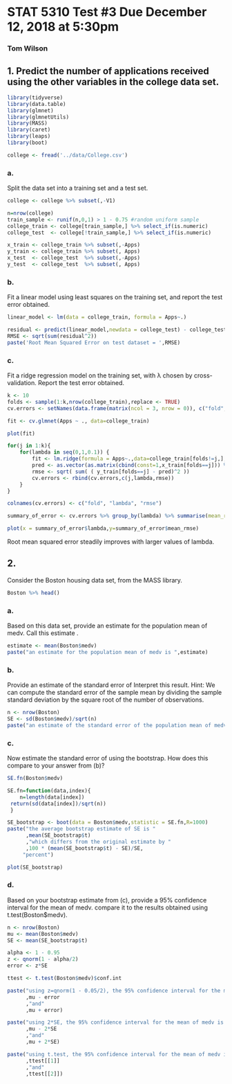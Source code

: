 
# STAT 5310 Test #3 Due December 12, 2018 at 5:30pm
### Tom Wilson

## 1. Predict the number of applications received using the other variables in the college data set. 


```R
library(tidyverse)
library(data.table)
library(glmnet)
library(glmnetUtils)
library(MASS)
library(caret)
library(leaps)
library(boot)
```


```R
college <- fread('../data/College.csv')
```

### a.
Split the data set into a training set and a test set.


```R
college <- college %>% subset(,-V1)
```


```R
n=nrow(college)
train_sample <- runif(n,0,1) > 1 - 0.75 #random uniform sample
college_train <- college[train_sample,] %>% select_if(is.numeric)
college_test  <- college[!train_sample,] %>% select_if(is.numeric)
```


```R
x_train <- college_train %>% subset(,-Apps) 
y_train <- college_train %>% subset(, Apps)
x_test  <- college_test  %>% subset(,-Apps) 
y_test  <- college_test  %>% subset(, Apps)
```

### b.
Fit a linear model using least squares on the training set, and report the test error obtained.


```R
linear_model <- lm(data = college_train, formula = Apps~.)
```


```R
residual <- predict(linear_model,newdata = college_test) - college_test$Apps
RMSE <- sqrt(sum(residual^2))
paste('Root Mean Squared Error on test dataset = ',RMSE)
```

### c.
Fit a ridge regression model on the training set, with λ chosen by cross-validation.  Report the test error obtained.


```R
k <- 10
folds <- sample(1:k,nrow(college_train),replace <- TRUE)
cv.errors <- setNames(data.frame(matrix(ncol = 3, nrow = 0)), c("fold", "lambda", "mae"))
```


```R
fit <- cv.glmnet(Apps ~ ., data=college_train)
```


```R
plot(fit)
```


```R
for(j in 1:k){
    for(lambda in seq(0,1,0.1)) {    
        fit <- lm.ridge(formula = Apps~.,data=college_train[folds!=j,], lambda=lambda)
        pred <- as.vector(as.matrix(cbind(const=1,x_train[folds==j])) %*% coef(fit))
        rmse <- sqrt( sum( ( y_train[folds==j] - pred)^2 ))
        cv.errors <- rbind(cv.errors,c(j,lambda,rmse))
    }
}
```


```R
colnames(cv.errors) <- c("fold", "lambda", "rmse")
```


```R
summary_of_error <- cv.errors %>% group_by(lambda) %>% summarise(mean_rmse = mean(rmse))
```


```R
plot(x = summary_of_error$lambda,y=summary_of_error$mean_rmse)
```

Root mean squared error steadily improves with larger values of lambda. 

## 2. 
Consider the Boston housing data set, from the MASS library.


```R
Boston %>% head()
```

### a.
Based on this data set, provide an estimate for the population mean of medv.  Call this estimate  .


```R
estimate <- mean(Boston$medv)
paste("an estimate for the population mean of medv is ",estimate)
```

### b.
Provide an estimate of the standard error of   Interpret this result.
Hint:  We can compute the standard error of the sample mean by dividing the sample standard deviation by the square root of the number of observations.


```R
n <- nrow(Boston)
SE <- sd(Boston$medv)/sqrt(n)
paste("an estimate of the standard error of the population mean of medv is",SE)
```

### c.
Now estimate the standard error of  using the bootstrap.  How does this compare to your answer from (b)?


```R
SE.fn(Boston$medv)
```


```R
SE.fn=function(data,index){
    n=length(data[index])
 return(sd(data[index])/sqrt(n))
 }
```


```R
SE_bootstrap <- boot(data = Boston$medv,statistic = SE.fn,R=1000)
paste("the average bootstrap estimate of SE is "
      ,mean(SE_bootstrap$t)
      ,"which differs from the original estimate by "
      ,100 * (mean(SE_bootstrap$t) - SE)/SE,
     "percent")
```


```R
plot(SE_bootstrap)
```

### d.
Based on your bootstrap estimate from (c), provide a 95% confidence interval for the mean of medv. compare it to the results obtained using t.test(Boston$medv).


```R
n <- nrow(Boston)
mu <- mean(Boston$medv)
SE <- mean(SE_bootstrap$t)

alpha <- 1 - 0.95
z <- qnorm(1 - alpha/2)
error <- z*SE

ttest <- t.test(Boston$medv)$conf.int

paste("using z=qnorm(1 - 0.05/2), the 95% confidence interval for the mean of medv is between"
      ,mu - error
      ,"and"
      ,mu + error)

paste("using 2*SE, the 95% confidence interval for the mean of medv is between"
      ,mu - 2*SE
      ,"and"
      ,mu + 2*SE)

paste("using t.test, the 95% confidence interval for the mean of medv is between"
      ,ttest[[1]]
      ,"and"
      ,ttest[[2]])
```
